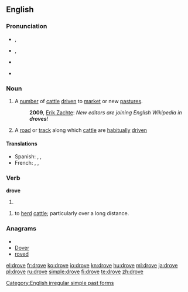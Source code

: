 ==English==

===Pronunciation===
* {{a|UK}} {{IPA|/dɹəʊv/}}, {{SAMPA|/dr\@Uv/}}
* {{a|US}} {{IPA|/dɹoʊv/}}, {{SAMPA|/dr\oUv/}}
*: {{audio|en-us-drove.ogg|Audio (US)}}
* {{rfv-pronunciation}} {{IPA|/'dɹɔʊf/}} {{SAMPA|/dr\OUf/}} <!-- Where is it used? Ferike333 -->
* {{rhymes|əʊv}}

===Noun===
{{en-noun}}

# A [[number]] of [[cattle]] [[drive]]n to [[market]] or new [[pasture]]s.
#: '''2009''', [http://infodisiac.com/blog/2009/12/new-editors-are-joining-english-wikipedia-in-droves/ Erik Zachte]: ''New editors are joining English Wikipedia in '''droves'''!''
# A [[road]] or [[track]] along which [[cattle]] are [[habitually]] [[drive]]n

====Translations====
* Spanish: {{t+|es|manada|f}}, {{t+|es|horda|f}}, {{t-|es|legión|f}}
* French: {{t+|fr|troupeau|m}}, {{t+|fr|manade|f}}, {{t+|fr|horde|f}}

===Verb===
'''drove'''
# {{simple past of|[[drive]]}}

{{en-verb|drov|ing}}
# to [[herd]] [[cattle]]; particularly over a long distance.

===Anagrams===
* {{alphagram|deorv}}
* [[Dover#English|Dover]]
* [[roved#English|roved]]


[[Category:English irregular simple past forms]]

[[el:drove]]
[[fr:drove]]
[[ko:drove]]
[[io:drove]]
[[kn:drove]]
[[hu:drove]]
[[ml:drove]]
[[ja:drove]]
[[pl:drove]]
[[ru:drove]]
[[simple:drove]]
[[fi:drove]]
[[te:drove]]
[[zh:drove]]
